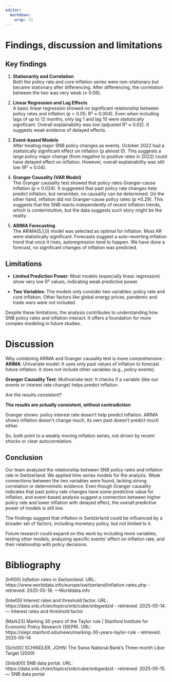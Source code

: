 ```yaml
---
editor: 
  markdown: 
    wrap: 72
---
```


# Findings, discussion and limitations

## Key findings

1. **Stationarity and Correlation**  
   Both the policy rate and core inflation series were non-stationary 
   but became stationary after differencing. After differencing,
   the correlation between the two was very weak (≈ 0.06).

2. **Linear Regression and Lag Effects**  
   A basic linear regression showed no significant relationship between
   policy rates and inflation (p > 0.05; R² ≈ 0.004). Even when including
   lags of up to 12 months, only lag 1 and lag 10 were statistically
   significant. Overall explainability was low (adjusted R² ≈ 0.02). It
   suggests weak evidence of delayed effects.

3. **Event-based Models**  
   After treating major SNB policy changes as events, October 2022
   had a statistically significant effect on inflation (p almost 0). This suggests a large policy major change 
   (from negative to positive rates in 2022) could have delayed effect on inflation. However,
   overall explainability was still low (R² ≈ 0.04).

4. **Granger Causality (VAR Model)**  
   The Granger causality test showed that policy rates Granger-cause
   inflation (p ≈ 0.024). It suggested that past policy rate changes help predict
   inflation, but remember, no causality can be determined. On the other hand, inflation did not Granger-cause policy rates (p ≈0.29). 
   This suggests that the SNB reacts independently of recent inflation trends, which is conterintuitive, 
   but the data suggests such story might be the reality .

5. **ARIMA Forecasting**  
   The ARIMA(5,1,0) model was selected as optimal for inflation. Most AR were statistically significant. 
   Forecasts suggest a auto-reverting inflation trend that once it rises, autoregression tend to happen. We have done a forecast,
   no significant changes of inflation was predicted.

## Limitations

- **Limited Prediction Power**: Most models (especially linear regression) show
  very low R² values, indicating weak predictive power.
  
- **Two Variables**: The models only consider two variables: policy rate
  and core inflation. Other factors like global energy prices, pandemic and trade wars were not included.
  
Despite these limitations, the analysis contributes to understanding how SNB
policy rates and inflation interact. It offers a foundation for more complex modeling in future studies.


# Discussion


Why combining ARIMA and Granger causality test is more comprehensive
:
**ARIMA**: Univariate model: It uses only past values of
inflation to forecast future inflation. 
It does not include other variables (e.g., policy events).

**Granger Causality Test**: Multivariate test: It checks if a
variable (like our events or interest rate change) helps predict
inflation. 

Are the results consistent?

**The results are actually consistent, without contradiction**:

Granger shows: policy interest rate dosen’t help predict inflation. ARIMA
shows inflation doesn’t change much, its own past doesn't predict much either.

So, both point to a weakly moving inflation series, not driven by recent
shocks or clear autocorrelation.

## Conclusion

Our team analyzed the relationship between SNB policy rates and
inflation rate in Switzerland. We applied time series models for the analysis.
Weak connections between the two variables were found, lacking strong correlation or deterministic evidence. 
Even though Granger causality indicates that past policy rate changes have some predictive value
for inflation, and event-based analysis suggest a connection between higher policy rate and lower inflation with delayed effect,
the overall predictive power of models is still low. 

The findings suggest that inflation in Switzerland could be influenced by a
broader set of factors, including monetary policy, but not limited to it. 

Future research could expand on this work by including more variables, 
testing other models, analyzing specific events' effect on inflation rate, and their relationship with policy decisions.

# Bibliography

\[Infl00\] *Inflation rates in Switzerland*. URL:
https://www.worlddata.info/europe/switzerland/inflation-rates.php -
retrieved: 2025-05-18. —Worlddata.info

\[Inte00\] Interest rates and threshold factor. URL:
https://data.snb.ch/en/topics/snb/cube/snbgwdzid - retrieved:
2025-05-14. — Interest rates and threshold factor

\[Mark23\] Marking 30 years of the Taylor rule \| Stanford Institute for
Economic Policy Research (SIEPR). URL:
https://siepr.stanford.edu/news/marking-30-years-taylor-rule -
retrieved: 2025-05-14

\[Schi00\] SCHINDLER, JOHN: The Swiss National Bank’s Three-month Libor
Target (2000)

\[Snbd00\] SNB data portal. URL:
https://data.snb.ch/en/topics/snb/cube/snbgwdzid - retrieved:
2025-05-15. — SNB data portal
